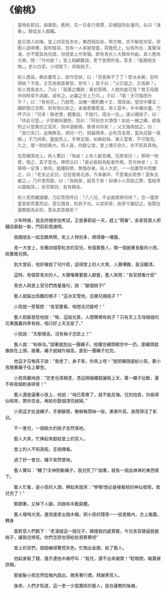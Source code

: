 # 《偷桃》

> 童時赴郡試，值春節。舊例，先一日各行商賈，彩樓鼓吹赴藩司，名曰「演春」。餘從友人戲矚。
>
> 是日游人如堵。堂上四官皆赤衣，東西相向坐，時方稚，亦不解其何官，但聞人語嚌嘈，鼓吹聒耳。忽有一人率披發童，荷擔而上，似有所白；萬聲洶湧，亦不聞其為何語，但視堂上作笑聲。即有青衣人大聲命作劇。其人應命方興，問：「作何劇？」堂上相顧數語，吏下宣問所長。答言：「能顛倒生物。」吏以白官。小頃復下，命取桃子。
>
> 術人應諾，解衣覆笥上，故作怨狀，曰：「官長殊不了了！堅冰未解，安所得桃？不取，又恐為南面者怒，奈何！」其子曰：「父已諾之，又焉辭？」術人惆悵良久，乃曰：「我籌之爛熟：春初雪積，人間何處可覓？惟王母園中四時常不凋謝，或有之。必竊之天上乃可。」子曰：「嘻！天可階而升乎？」曰：「有術在。」乃啟笥，出繩一團約數十丈，理其端，望空中擲去；繩即懸立空際，若有物以掛之。未幾愈擲愈高，渺入雲中，手中繩亦盡。乃呼子曰：「兒來！餘老憊，體重拙，不能行，得汝一往。」遂以繩授子，曰：「持此可登。」子受繩有難色，怨曰：「阿翁亦大憒憒！如此一線之繩，欲我附之以登萬仞之高天，倘中道斷絕，骸骨何存矣！」父又強嗚拍之，曰：「我已失口，追悔無及，煩兒一行。倘竊得來，必有百金賞，當為兒娶一美婦。」子乃持索，盤旋而上，手移足隨，如蛛趁絲，漸入雲霄，不可復見。久之，墜一桃如碗大。術人喜，持獻公堂。堂上傳示良久，亦不知其真偽。
>
> 忽而繩落地上，術人驚曰：「殆矣！上有人斷吾繩，兒將焉托！」移時一物墜，視之，其子首也。捧而泣曰：「是必偷桃為監者所覺。吾兒休矣！」又移時一足落；無何，肢體紛墜，無復存者。術人大悲，一一拾置笥中而闔之，曰：「老夫止此兒，日從我南北游。今承嚴命，不意罹此奇慘！當負去瘞之。」乃升堂而跪，曰：「為桃故，殺吾子矣！如憐小人而助之葬，當結草以圖報耳。」坐官駭詫，各有賜金。
>
> 術人受而纏諸腰，乃扣笥而呼曰：「八八兒，不出謝賞將何待？」忽一蓬頭童首抵笥蓋而出，望北稽首，則其子也。以其術奇，故至今猶記之。後聞白蓮教能為此術，意此其苗裔耶？

&emsp;&emsp;少年時候，我去府城參加考試，正是春節前一天，趕上“鬧春”，各家買賣人把鋪店裝點一新，門前彩燈通明。

&emsp;&emsp;我跟朋友一起去瞧熱鬧，街上人特別多，擠得像一堵牆。

&emsp;&emsp;見一大堂上，坐著四個穿紅衣的官兒，有個賣藝人，領一個披著長髮的小孩，挑著擔兒擠。

&emsp;&emsp;到大堂前，他好像說了句什麽，逗得堂上的人大笑。人聲嘈雜，我沒聽清。

&emsp;&emsp;這時，有個穿青衣的人，大聲嚷著要藝人獻藝，藝人笑問：“長官想看什麽”

&emsp;&emsp;青衣人與堂上官兒們商量幾句，說：“變個桃子!”

&emsp;&emsp;藝人就裝出爲難的樣子：“這冰天雪地，去哪兒摘挑子？”

&emsp;&emsp;小孩就一旁幫腔：“長官要看，咱想法兒變吧！”

&emsp;&emsp;藝人假裝發愁地說：“唉，這般光景，人間哪裡有桃子？只有天上王母娘娘的花果園裏四季有桃，咱只好上天去偷了。”

&emsp;&emsp;小孩說：“天那樣高，沒有梯子怎麽上？”

&emsp;&emsp;藝人說：“有辦法。”說著就抱出一團繩子。他攥住繩頭朝空中一扔，那繩頭就像掛在上頭，接著，繩子就越升越高，直到一團繩子拉完。

&emsp;&emsp;他這才召喚孩子說：“我老了，身子笨，你來上吧！”就把繩頭遞給小孩，要小孩拽著繩子往上攀登。

&emsp;&emsp;小孩爲難地說：“您老也真糊塗，憑這根細繩就讓我上天，萬一繩子扯斷，還不摔我個粉身碎骨！”

&emsp;&emsp;藝人還是逼著小孩上，他說：“咱已答應了，就不能反悔。兒別怕苦，你偷得仙桃來，賞你百金，再給你娶個漂亮媳婦。”

&emsp;&emsp;小孩這才扯過繩子，手挪腳蹬，像蜘蛛爬絲一般，漸漸升高，直爬得沒了影兒。

&emsp;&emsp;不一會兒，一個碗大的桃子忽然落地。

&emsp;&emsp;藝人大笑，忙捧起來獻給堂上的官人。

&emsp;&emsp;堂上的人不知真假，互相傳看。

&emsp;&emsp;過了好一會兒，繩子突然墜地，

&emsp;&emsp;藝人驚叫：“糟了!天神割斷繩子，我兒死了!”說著，就有一個血淋淋的東西墜下。

&emsp;&emsp;藝人忙看，是小孩的人頭。捧起來就哭：“慘哪!想必是被看桃的神仙發現，我兒完了！”

&emsp;&emsp;緊跟著，又掉下人腳，四肢和半截屍體。

&emsp;&emsp;藝人嚎啕大哭。邊哭邊拿出個木箱，把小孩的殘骨一一撿進箱內，合上箱蓋。轉身

&emsp;&emsp;面對官人們跪下：“老漢就這一個兒子，跟隨我四處賣藝，今兒長官硬逼我變桃子，讓我兒慘死。你們怎麽也得給些喪葬費吧”

&emsp;&emsp;堂上的官們，個個嚇得驚慌失色，忙掏出金銀，給了藝人。

&emsp;&emsp;他起身裝了錢，擡手連拍木箱呼叫：“我兒，還不出來謝賞！”眨眼間，箱蓋被拱開。

&emsp;&emsp;那披髮小孩忽然從箱內跳出，微笑著行禮，拜謝衆官人。

&emsp;&emsp;後來，人們才知道，這一老一少耍魔術的藝人，是白蓮教的後裔。
